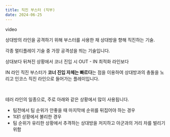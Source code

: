 ```yaml
---
title: 직진 부스터 (직부)
date: 2024-06-25
---
```


<Division className="mdRatio">video</Division>

<Bq>상대방의 라인을 공격하기 위해 부스터를 사용한 채 상대방을 향해 직진하는 기술.</Bq>

각종 멀티플레이 기술 중 가장 공격성을 띄는 기술입니다. 

상대보다 뒤쳐진 상황에서 코너 진입 시 OUT - IN 최적화 라인보다 

IN 라인 직진 부스터가 **코너 진입 자체는 빠르다**는 점을 이용하여 상대방과의 충돌을 노리고 인코스 직진 라인으로 들어가는 플레이입니다.

<br/>

테러 라인의 일종으로, 주로 아래와 같은 상황에서 많이 사용됩니다.

- 팀전에서 팀 순위가 안좋을 때 마지막에 순위를 뒤집어야 하는 경우
- 1대1 상황에서 불리한 경우
- 팀 순위가 유리한 상황에서 추격하는 상대방을 저지하고 아군과의 거리 차를 벌리기 위함